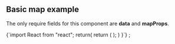 ## Basic map example

The only require fields for this component are **data** and **mapProps**. 


<SimpleMap />


<SyntaxHighlighter>
  {`import React from "react";
 return(
  return (
    <HesabaTimeDimension
      mapProps={{
        center: [35.76498031616211, 51.33673858642578],
        zoom: 13,
        zoomControl: false,
      }}
      data={data}
    />
  );
 )
}`}
</SyntaxHighlighter>
;


